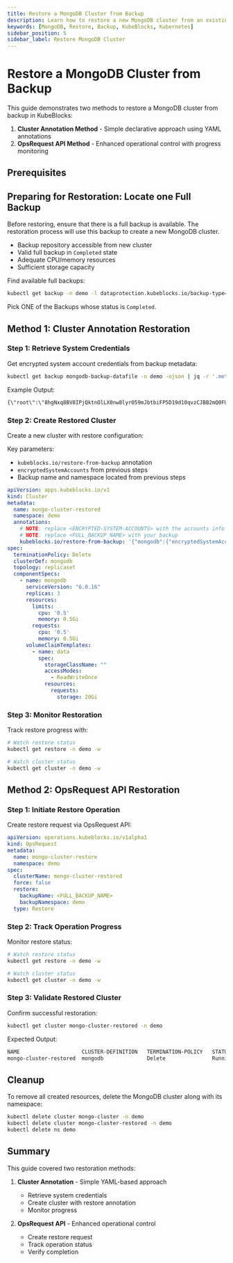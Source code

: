 ```yaml
---
title: Restore a MongoDB Cluster from Backup
description: Learn how to restore a new MongoDB cluster from an existing backup in KubeBlocks using the Cluster Annotation or OpsRequest API.
keywords: [MongoDB, Restore, Backup, KubeBlocks, Kubernetes]
sidebar_position: 5
sidebar_label: Restore MongoDB Cluster
---
```



# Restore a MongoDB Cluster from Backup

This guide demonstrates two methods to restore a MongoDB cluster from backup in KubeBlocks:

1. **Cluster Annotation Method** - Simple declarative approach using YAML annotations
2. **OpsRequest API Method** - Enhanced operational control with progress monitoring

## Prerequisites


<Prerequisites />

## Preparing for Restoration: Locate one Full Backup
Before restoring, ensure that there is a full backup is available. The restoration process will use this backup to create a new MongoDB cluster.

- Backup repository accessible from new cluster
- Valid full backup in `Completed` state
- Adequate CPU/memory resources
- Sufficient storage capacity

Find available full backups:

```bash
kubectl get backup -n demo -l dataprotection.kubeblocks.io/backup-type=Full,app.kubernetes.io/instance=mongo-cluster # get the list of full backups
```

Pick ONE of the Backups whose status is `Completed`.

## Method 1: Cluster Annotation Restoration

### Step 1: Retrieve System Credentials
Get encrypted system account credentials from backup metadata:

```bash
kubectl get backup mongodb-backup-datafile -n demo -ojson | jq -r '.metadata.annotations | ."kubeblocks.io/encrypted-system-accounts" | fromjson .mongodb | tojson |gsub("\""; "\\\"")'
```

Example Output:

```bash
{\"root\":\"8hgNxq8BV8IPjQktnOlLX0nw8lyrO59mJbtbiFP5D19d10qvzCJBB2mQ0FU=\"}
```

### Step 2: Create Restored Cluster
Create a new cluster with restore configuration:

Key parameters:
- `kubeblocks.io/restore-from-backup` annotation
- `encryptedSystemAccounts` from previous steps
- Backup name and namespace located from previous steps


```yaml
apiVersion: apps.kubeblocks.io/v1
kind: Cluster
metadata:
  name: mongo-cluster-restored
  namespace: demo
  annotations:
    # NOTE: replace <ENCRYPTED-SYSTEM-ACCOUNTS> with the accounts info from you backup
    # NOTE: replace <FULL_BACKUP_NAME> with your backup
    kubeblocks.io/restore-from-backup: '{"mongodb":{"encryptedSystemAccounts":"<ENCRYPTED-SYSTEM-ACCOUNTS>","name":"<FULL_BACKUP_NAME>","namespace":"demo","volumeRestorePolicy":"Parallel"}}'
spec:
  terminationPolicy: Delete
  clusterDef: mongodb
  topology: replicaset
  componentSpecs:
    - name: mongodb
      serviceVersion: "6.0.16"
      replicas: 3
      resources:
        limits:
          cpu: '0.5'
          memory: 0.5Gi
        requests:
          cpu: '0.5'
          memory: 0.5Gi
      volumeClaimTemplates:
        - name: data
          spec:
            storageClassName: ""
            accessModes:
              - ReadWriteOnce
            resources:
              requests:
                storage: 20Gi
```

### Step 3: Monitor Restoration
Track restore progress with:

```bash
# Watch restore status
kubectl get restore -n demo -w

# Watch cluster status
kubectl get cluster -n demo -w
```

## Method 2: OpsRequest API Restoration

### Step 1: Initiate Restore Operation
Create restore request via OpsRequest API:

```yaml
apiVersion: operations.kubeblocks.io/v1alpha1
kind: OpsRequest
metadata:
  name: mongo-cluster-restore
  namespace: demo
spec:
  clusterName: mongo-cluster-restored
  force: false
  restore:
    backupName: <FULL_BACKUP_NAME>
    backupNamespace: demo
  type: Restore
```

### Step 2: Track Operation Progress
Monitor restore status:

```bash
# Watch restore status
kubectl get restore -n demo -w

# Watch cluster status
kubectl get cluster -n demo -w
```

### Step 3: Validate Restored Cluster
Confirm successful restoration:
```bash
kubectl get cluster mongo-cluster-restored -n demo
```
Expected Output:
```bash
NAME                    CLUSTER-DEFINITION   TERMINATION-POLICY   STATUS    AGE
mongo-cluster-restored  mongodb              Delete               Running   3m3s
```


## Cleanup
To remove all created resources, delete the MongoDB cluster along with its namespace:

```bash
kubectl delete cluster mongo-cluster -n demo
kubectl delete cluster mongo-cluster-restored -n demo
kubectl delete ns demo
```

## Summary

This guide covered two restoration methods:

1. **Cluster Annotation** - Simple YAML-based approach
   - Retrieve system credentials
   - Create cluster with restore annotation
   - Monitor progress

2. **OpsRequest API** - Enhanced operational control
   - Create restore request
   - Track operation status
   - Verify completion

